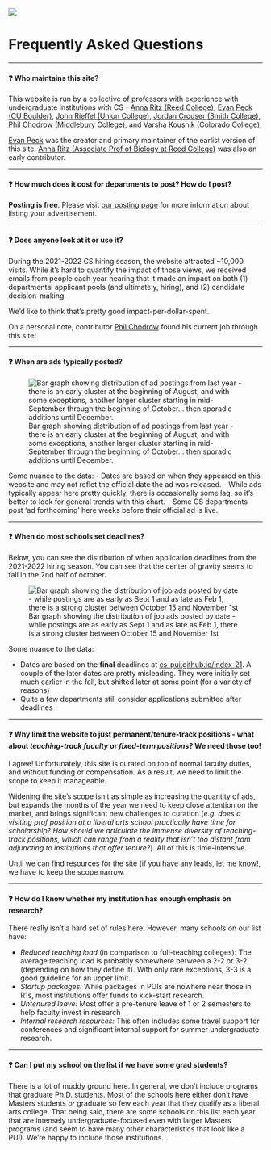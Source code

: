 


![](assets/img/cs-pui-listing.jpg)

# Frequently Asked Questions

------------

#### ❓ Who maintains this site? 

This website is run by a collective of professors with experience with undergraduate institutions with CS - [Anna Ritz (Reed College)](https://www.reed.edu/biology/ritz/), [Evan Peck (CU Boulder)](https://evanpeck.github.io), [John Rieffel (Union College)](https://cs.union.edu/~rieffelj/), [Jordan Crouser (Smith College)](https://www.smith.edu/academics/faculty/jordan-crouser), [Phil Chodrow (Middlebury College)](https://www.philchodrow.prof/), and [Varsha Koushik (Colorado College)](https://www.coloradocollege.edu/basics/contact/directory/people/koushik_varsha.html).

[Evan Peck](https://evanpeck.github.io/) was the creator and primary maintainer of the earlist version of this site.  [Anna Ritz (Associate Prof of Biology at Reed College)](https://www.reed.edu/biology/ritz/) was also an early contributor. 
 
------------

#### ❓ How much does it cost for departments to post? How do I post?

**Posting is free**. Please visit [our posting page](post-an-ad.qmd) for more information about listing your advertisement. 

------------

#### ❓ Does anyone look at it or use it? 

During the 2021-2022 CS hiring season, the website attracted ~10,000 visits. While it's hard to quantify the impact of those views, we received emails from people each year hearing that it made an impact on both (1) departmental applicant pools (and ultimately, hiring), and (2) candidate decision-making. 
 
We'd like to think that's pretty good impact-per-dollar-spent.

On a personal note, contributor [Phil Chodrow](www.philchodrow.prof) found his current job through this site! 

------------

#### ❓ When are ads typically posted? 

![Bar graph showing distribution of ad postings from last year - there is an early cluster at the beginning of August, and with some exceptions, another larger cluster starting in mid-September through the beginning of October... then sporadic additions until December.](assets/img/adsByDate-21.jpg)

Some nuance to the data: 
- Dates are based on when they appeared on this website and may not reflet the official date the ad was released. 
- While ads typically appear here pretty quickly, there is occasionally some lag, so it's better to look for general trends with this chart. 
- Some CS departments post 'ad forthcoming' here weeks before their official ad is live. 

------------

#### ❓ When do most schools set deadlines? 

Below, you can see the distribution of when application deadlines from the 2021-2022 hiring season. You can see that the center of gravity seems to fall in the 2nd half of october. 

![Bar graph showing the distribution of job ads posted by date - while postings are as early as Sept 1 and as late as Feb 1, there is a strong cluster between October 15 and November 1st](assets/img/deadlinesByDate-21.jpg)

Some nuance to the data: 

- Dates are based on the **final** deadlines at [cs-pui.github.io/index-21](https://cs-pui.github.io/index-21). A couple of the later dates are pretty misleading. They were initially set much earlier in the fall, but shifted later at some point (for a variety of reasons)
- Quite a few departments still consider applications submitted after deadlines

------------

#### ❓ Why limit the website to just permanent/tenure-track positions - what about _teaching-track faculty_ or _fixed-term positions_? We need those too! 


I agree! Unfortunately, this site is curated on top of normal faculty duties, and without funding or compensation. As a result, we need to limit the scope to keep it manageable. 

Widening the site's scope isn't as simple as increasing the quantity of ads, but expands the months of the year we need to keep close attention on the market, and brings significant new challenges to curation (_e.g. does a visiting prof position at a liberal arts school practically have time for scholarship? How should we articulate the immense diversity of teaching-track positions, which can range from a reality that isn't too distant from adjuncting to institutions that offer tenure?_). All of this is time-intensive.

Until we can find resources for the site (if you have any leads, [let me know](mailto:evan.peck@colorado.edu)!, we have to keep the scope narrow. 

------------

#### ❓ How do I know whether my institution has enough emphasis on research? 


There really isn't a hard set of rules here. However, many schools on our list have: 

- _Reduced teaching load_ (in comparison to full-teaching colleges): The average teaching load is probably somewhere between a 2-2 or 3-2 (depending on how they define it). With only rare exceptions, 3-3 is a good guideline for an upper limit.  
- _Startup packages:_ While packages in PUIs are nowhere near those in R1s, most institutions offer funds to kick-start research.
- _Untenured leave:_ Most offer a pre-tenure leave of 1 or 2 semesters to help faculty invest in research 
- _Internal research resources:_ This often includes some travel support for conferences and significant internal support for summer undergraduate research. 

------------

#### ❓ Can I put my school on the list if we have some grad students?  


There is a lot of muddy ground here. In general, we don't include programs that graduate Ph.D. students. Most of the schools here either don't have Masters students _or_ graduate so few each year that they qualify as a liberal arts college. That being said, there are some schools on this list each year that are intensely undergraduate-focused even with larger Masters programs (and seem to have many other characteristics that look like a PUI). We're happy to include those institutions. 
  